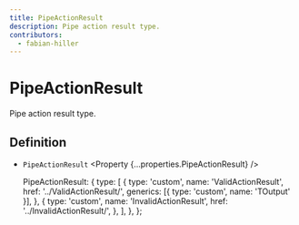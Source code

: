 ```yaml
---
title: PipeActionResult
description: Pipe action result type.
contributors:
  - fabian-hiller
---
```



# PipeActionResult

Pipe action result type.

## Definition

- `PipeActionResult` <Property {...properties.PipeActionResult} />

  PipeActionResult: {
    type: [
      {
        type: 'custom',
        name: 'ValidActionResult',
        href: '../ValidActionResult/',
        generics: [{ type: 'custom', name: 'TOutput' }],
      },
      {
        type: 'custom',
        name: 'InvalidActionResult',
        href: '../InvalidActionResult/',
      },
    ],
  },
};
